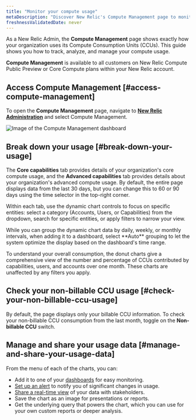 ```yaml
---
title: "Monitor your compute usage"
metaDescription: "Discover New Relic's Compute Management page to monitor your compute usage with granular details."
freshnessValidatedDate: never
---
```

As a New Relic Admin, the <dnt>**Compute Management**</dnt>  page shows exactly how your organization uses its Compute Consumption Units (CCUs). This guide shows you how to track, analyze, and manage your compute usage.


<Callout variant="tip">

  <dnt>**Compute Management**</dnt> is available to all customers on New Relic Compute Public Preview or Core Compute plans within your New Relic account.

</Callout>

## Access Compute Management [#access-compute-management]
To open the <dnt>**Compute Management**</dnt> page, navigate to **[New Relic Administration](https://one.newrelic.com/admin-portal)** and select <dnt>Compute Management</dnt>.

<img
  title="Compute Management dashboard"
  alt="Image of the Compute Management dashboard"
  src="/images/accounts_screenshot-compute_management.webp"
/>

## Break down your usage [#break-down-your-usage]

The <dnt>**Core capabilities**</dnt> tab provides details of your organization's core compute usage, and the <dnt>**Advanced capabilities**</dnt> tab provides details about your organization's advanced compute usage. By default, the entire page displays data from the last 30 days, but you can change this to 60 or 90 days using the time selector in the top-right corner.

Within each tab, use the dynamic chart controls to focus on specific entities: select a category (Accounts, Users, or Capabilities) from the dropdown, search for specific entities, or apply filters to narrow your view.

<Callout variant="tip">
While you can group the dynamic chart data by daily, weekly, or monthly intervals, when adding it to a dashboard, select <dnt>**Auto**</dnt> grouping to let the system optimize the display based on the dashboard's time range.
</Callout>

To understand your overall consumption, the donut charts give a comprehensive view of the number and percentage of CCUs contributed by capabilities, users, and accounts over one month. These charts are unaffected by any filters you apply.

## Check your non-billable CCU usage [#check-your-non-billable-ccu-usage]

By default, the page displays only your billable CCU information. To check your non-billable CCU consumption from the last month, toggle on the <dnt>**Non-billable CCU**</dnt> switch.

## Manage and share your usage data [#manage-and-share-your-usage-data]

From the <Icon name="fe-more-horizontal"/> menu of each of the charts, you can:

* Add it to one of your [dashboards](/docs/query-your-data/explore-query-data/dashboards/manage-your-dashboard/) for easy monitoring.
* [Set up an alert](/docs/tutorial-create-alerts/create-an-alert/) to notify you of significant changes in usage.
* [Share a real-time view](/docs/query-your-data/explore-query-data/dashboards/share-charts-dashboards-externally/#chart) of your data with stakeholders.
* Save the chart as an image for presentations or reports.
* Get the underlying query that powers the chart, which you can use for your own custom reports or deeper analysis.
